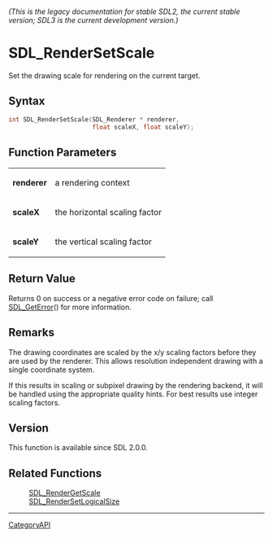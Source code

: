 ====== (This is the legacy documentation for stable SDL2, the current stable version; SDL3 is the current development version.) ======
= SDL_RenderSetScale =

Set the drawing scale for rendering on the current target.

== Syntax ==

<syntaxhighlight lang='c'>
int SDL_RenderSetScale(SDL_Renderer * renderer,
                       float scaleX, float scaleY);
</syntaxhighlight>

== Function Parameters ==

{|
|'''renderer'''
|a rendering context
|-
|'''scaleX'''
|the horizontal scaling factor
|-
|'''scaleY'''
|the vertical scaling factor
|}

== Return Value ==

Returns 0 on success or a negative error code on failure; call
[[SDL_GetError]]() for more information.

== Remarks ==

The drawing coordinates are scaled by the x/y scaling factors before they
are used by the renderer. This allows resolution independent drawing with a
single coordinate system.

If this results in scaling or subpixel drawing by the rendering backend, it
will be handled using the appropriate quality hints. For best results use
integer scaling factors.

== Version ==

This function is available since SDL 2.0.0.

== Related Functions ==

:[[SDL_RenderGetScale]]
:[[SDL_RenderSetLogicalSize]]

----
[[CategoryAPI]]


